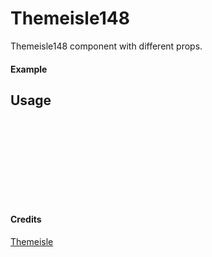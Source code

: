 
<Meta of={Themeisle148} title="Themeisle/Themeisle148" />

# Themeisle148

Themeisle148 component with different props.

#### Example

<Canvas of={Themeisle148.Primary} />

## Usage

```ts
import { Themeisle148 } from "yadl-ui";

const Example = () => {
  return (
      <Themeisle148 />
  );
};

export default Example;
```

#### Credits
[Themeisle](https://themeisle.com/illustrations)
